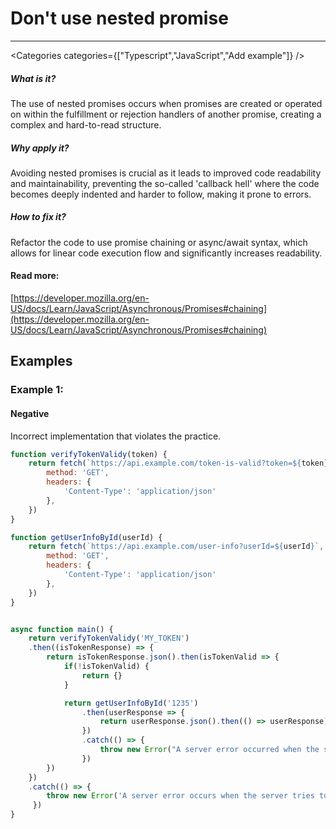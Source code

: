 

# Don't use nested promise

<Severity severity={SeverityLevels.MEDIUM} />

---

<Categories categories={["Typescript","JavaScript","Add example"]} />

##### What is it?
The use of nested promises occurs when promises are created or operated on within the fulfillment or rejection handlers of another promise, creating a complex and hard-to-read structure.

##### Why apply it?
Avoiding nested promises is crucial as it leads to improved code readability and maintainability, preventing the so-called 'callback hell' where the code becomes deeply indented and harder to follow, making it prone to errors.

##### How to fix it?
Refactor the code to use promise chaining or async/await syntax, which allows for linear code execution flow and significantly increases readability.

#### Read more:
[https://developer.mozilla.org/en-US/docs/Learn/JavaScript/Asynchronous/Promises#chaining](https://developer.mozilla.org/en-US/docs/Learn/JavaScript/Asynchronous/Promises#chaining)

## Examples

### Example 1:

<!-- #example -->

#### Negative

<!-- #example_negative_description -->
Incorrect implementation that violates the practice.

<!-- #example_negative_code -->
```js
function verifyTokenValidy(token) {
    return fetch(`https://api.example.com/token-is-valid?token=${token}`, {
        method: 'GET',
        headers: {
            'Content-Type': 'application/json'
        },
    })
}

function getUserInfoById(userId) {
    return fetch(`https://api.example.com/user-info?userId=${userId}`, {
        method: 'GET',
        headers: {
            'Content-Type': 'application/json'
        },
    }) 
}


async function main() {
    return verifyTokenValidy('MY_TOKEN')
    .then((isTokenResponse) => {
        return isTokenResponse.json().then(isTokenValid => {
            if(!isTokenValid) {
                return {}
            }

            return getUserInfoById('1235')
                .then(userResponse => {
                    return userResponse.json().then(() => userResponse)
                })
                .catch(() => { 
                    throw new Error("A server error occurred when the server tried to retrieve the user's information") 
                })
        })
    })
    .catch(() => { 
        throw new Error('A server error occurs when the server tries to check the token validation.')
     })
}
```